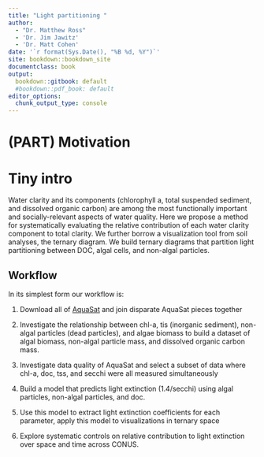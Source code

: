 ```yaml
---
title: "Light partitioning "
author:
  - "Dr. Matthew Ross"
  - 'Dr. Jim Jawitz'
  - 'Dr. Matt Cohen'
date: '`r format(Sys.Date(), "%B %d, %Y")`'
site: bookdown::bookdown_site
documentclass: book
output:
  bookdown::gitbook: default
  #bookdown::pdf_book: default
editor_options: 
  chunk_output_type: console
---
```



# (PART) Motivation {-}

# Tiny intro

Water clarity and its components (chlorophyll a, total suspended sediment, and dissolved organic carbon) are among the most functionally important and socially-relevant aspects of water quality. Here we
propose a method for systematically evaluating the relative contribution
of each water clarity component to total clarity. We further borrow a 
visualization tool from soil analyses, the ternary diagram. We build 
ternary diagrams that partition light partitioning between DOC, algal cells, and non-algal particles. 


## Workflow


In its simplest form our workflow is:

1. Download all of [AquaSat](https://figshare.com/collections/AquaSat/4506140) and join disparate AquaSat pieces together

2. Investigate the relationship between chl-a, tis (inorganic sediment),
non-algal particles (dead particles), and algae biomass to build a
dataset of algal biomass, non-algal particle mass, and dissolved organic carbon mass. 

3. Investigate data quality of AquaSat and select a subset of data
where chl-a, doc, tss, and secchi were all measured simultaneously


4. Build a model that predicts light extinction (1.4/secchi)
using algal particles, non-algal particles, and doc.

5. Use this model to extract light extinction coefficients for 
each parameter, apply this model to visualizations in ternary space

6. Explore systematic controls on relative contribution to light
extinction over space and time across CONUS. 

